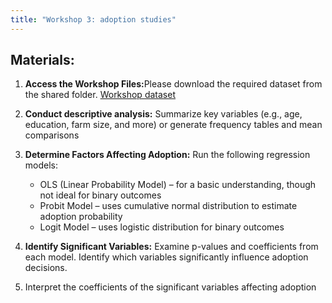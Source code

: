 ```yaml
---
title: "Workshop 3: adoption studies"
---
```


:::: {.callout-note}
## Materials:

1.  **Access the Workshop Files:**Please download the required dataset from the shared folder. [Workshop dataset](https://drive.google.com/drive/folders/1b3sTWCQk-0tKfQjEV8zdfQ-vrhP8rsID?usp=sharing)

2.  **Conduct descriptive analysis:** Summarize key variables (e.g., age, education, farm size, and more) or generate frequency tables and mean comparisons

3.  **Determine Factors Affecting Adoption:** Run the following regression models:

    -   OLS (Linear Probability Model) – for a basic understanding, though not ideal for binary outcomes
    -   Probit Model – uses cumulative normal distribution to estimate adoption probability
    -   Logit Model – uses logistic distribution for binary outcomes

4.  **Identify Significant Variables:** Examine p-values and coefficients from each model. Identify which variables significantly influence adoption decisions.

5.  Interpret the coefficients of the significant variables affecting adoption

::::
